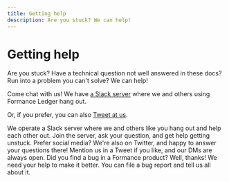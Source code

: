 ```yaml
---
title: Getting help
description: Are you stuck? We can help!
---
```



# Getting help

Are you stuck? Have a technical question not well answered in these docs? Run into a problem you can't solve? We can help!

Come chat with us! We have [a Slack server](https://bit.ly/formance-slack) where we and others using Formance Ledger hang out.

Or, if you prefer, you can also [Tweet at us](https://twitter.com/formancehq).


<DocCardGrid>

<DocCard headline="Chat with us live" cta="Join the Slack" link="https://bit.ly/formance-slack">
    We operate a Slack server where we and others like you hang out and help each other out. Join the server, ask your question, and get help getting unstuck.
</DocCard>

<DocCard headline="Find us on Twitter" cta="Tweet at us" link="https://twitter.com/formancehq">
    Prefer social media? We're also on Twitter, and happy to answer your questions there! Mention us in a Tweet if you like, and our DMs are always open.
</DocCard>

<DocCard headline="I found a bug!" cta="File a bug report" link="https://github.com/formancehq/stack/issues/new?assignees=&labels=bug&template=bug_report.md&title=">
    Did you find a bug in a Formance product? Well, thanks! We need your help to make it better. You can file a bug report and tell us all about it.
</DocCard>

</DocCardGrid>
